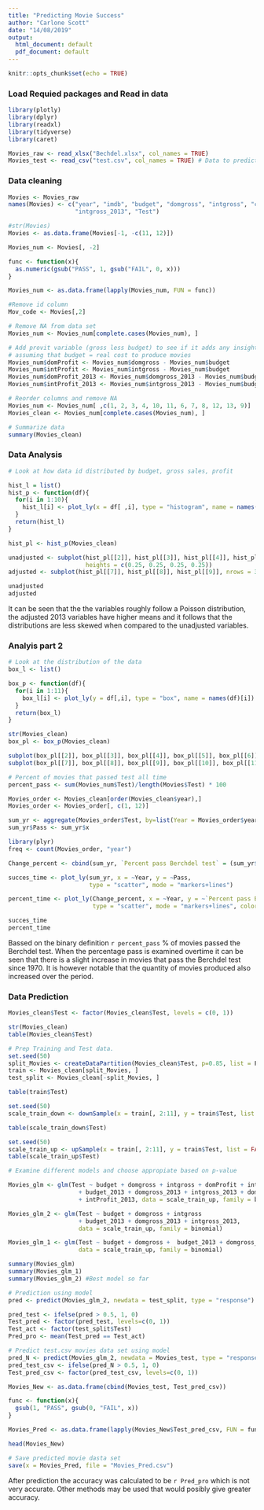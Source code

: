 ```yaml
---
title: "Predicting Movie Success"
author: "Carlone Scott"
date: "14/08/2019"
output:
  html_document: default
  pdf_document: default
---
```


```r
knitr::opts_chunk$set(echo = TRUE)

```

### Load Requied packages and Read in data 

```r
library(plotly)
library(dplyr)
library(readxl)
library(tidyverse)
library(caret)

Movies_raw <- read_xlsx("Bechdel.xlsx", col_names = TRUE) 
Movies_test <- read_csv("test.csv", col_names = TRUE) # Data to predict

```

### Data cleaning



```r

Movies <- Movies_raw
names(Movies) <- c("year", "imdb", "budget", "domgross", "intgross", "code","budget_2013", "domgross_2013",
                   "intgross_2013", "Test")

#str(Movies)
Movies <- as.data.frame(Movies[-1, -c(11, 12)])

Movies_num <- Movies[, -2]

func <- function(x){
  as.numeric(gsub("PASS", 1, gsub("FAIL", 0, x)))
}

Movies_num <- as.data.frame(lapply(Movies_num, FUN = func))

#Remove id column
Mov_code <- Movies[,2]

# Remove NA from data set
Movies_num <- Movies_num[complete.cases(Movies_num), ]

# Add provit variable (gross less budget) to see if it adds any insight
# assuming that budget = real cost to produce movies
Movies_num$domProfit <- Movies_num$domgross - Movies_num$budget
Movies_num$intProfit <- Movies_num$intgross - Movies_num$budget
Movies_num$domProfit_2013 <- Movies_num$domgross_2013 - Movies_num$budget_2013
Movies_num$intProfit_2013 <- Movies_num$intgross_2013 - Movies_num$budget_2013

# Reorder columns and remove NA
Movies_num <- Movies_num[ ,c(1, 2, 3, 4, 10, 11, 6, 7, 8, 12, 13, 9)]
Movies_clean <- Movies_num[complete.cases(Movies_num), ]

# Summarize data 
summary(Movies_clean)

```


### Data Analysis


```r

# Look at how data id distributed by budget, gross sales, profit

hist_l = list()
hist_p <- function(df){
  for(i in 1:10){
    hist_l[i] <- plot_ly(x = df[ ,i], type = "histogram", name = names(df)[i]) 
  }
  return(hist_l)
}

hist_pl <- hist_p(Movies_clean)

unadjusted <- subplot(hist_pl[[2]], hist_pl[[3]], hist_pl[[4]], hist_pl[[5]], hist_pl[[1]], nrows = 4, margin = 0.04, 
                      heights = c(0.25, 0.25, 0.25, 0.25))
adjusted <- subplot(hist_pl[[7]], hist_pl[[8]], hist_pl[[9]], nrows = 3, margin = 0.04, heights = c(0.33, 0.33, 0.33))

unadjusted
adjusted

```


It can be seen that the the variables roughly follow a Poisson distribution, the adjusted 2013 variables have higher means 
and it follows that the distributions are less skewed when compared to the unadjusted variables. 

### Analyis part 2

```r

# Look at the distribution of the data 
box_l <- list()

box_p <- function(df){
  for(i in 1:11){
    box_l[i] <- plot_ly(y = df[,i], type = "box", name = names(df)[i])
  }
  return(box_l)
}

str(Movies_clean)
box_pl <- box_p(Movies_clean)

subplot(box_pl[[2]], box_pl[[3]], box_pl[[4]], box_pl[[5]], box_pl[[6]])
subplot(box_pl[[7]], box_pl[[8]], box_pl[[9]], box_pl[[10]], box_pl[[11]])

# Percent of movies that passed test all time
percent_pass <- sum(Movies_num$Test)/length(Movies$Test) * 100

Movies_order <- Movies_clean[order(Movies_clean$year),]
Movies_order <- Movies_order[, c(1, 12)]

sum_yr <- aggregate(Movies_order$Test, by=list(Year = Movies_order$year), FUN = sum)
sum_yr$Pass <- sum_yr$x

library(plyr)
freq <- count(Movies_order, "year")

Change_percent <- cbind(sum_yr, `Percent pass Berchdel test` = (sum_yr$x/freq$freq)*100)

succes_time <- plot_ly(sum_yr, x = ~Year, y = ~Pass,
                       type = "scatter", mode = "markers+lines") 

percent_time <- plot_ly(Change_percent, x = ~Year, y = ~`Percent pass Berchdel test`, 
                        type = "scatter", mode = "markers+lines", color = "orange") 

succes_time
percent_time
```

Bassed on the binary definition `r percent_pass` $\%$ of movies passed the Berchdel test. When the percentage pass is examined overtime it can be seen that there is a slight increase in movies that pass the Berchdel test since 1970. It is however notable that the quantity of movies produced also increased over the period.  

### Data Prediction

```r

Movies_clean$Test <- factor(Movies_clean$Test, levels = c(0, 1))

str(Movies_clean)
table(Movies_clean$Test)

# Prep Training and Test data.
set.seed(50)
split_Movies <- createDataPartition(Movies_clean$Test, p=0.85, list = F) 
train <- Movies_clean[split_Movies, ]
test_split <- Movies_clean[-split_Movies, ]

table(train$Test)

set.seed(50)
scale_train_down <- downSample(x = train[, 2:11], y = train$Test, list = FALSE, yname = "Test")

table(scale_train_down$Test)

set.seed(50)
scale_train_up <- upSample(x = train[, 2:11], y = train$Test, list = FALSE, yname = "Test")
table(scale_train_up$Test)

# Examine different models and choose appropiate based on p-value 

Movies_glm <- glm(Test ~ budget + domgross + intgross + domProfit + intProfit 
                    + budget_2013 + domgross_2013 + intgross_2013 + domProfit_2013
                    + intProfit_2013, data = scale_train_up, family = binomial)

Movies_glm_2 <- glm(Test ~ budget + domgross + intgross
                    + budget_2013 + domgross_2013 + intgross_2013, 
                    data = scale_train_up, family = binomial)

Movies_glm_1 <- glm(Test ~ budget + domgross +  budget_2013 + domgross_2013, 
                    data = scale_train_up, family = binomial)

summary(Movies_glm)
summary(Movies_glm_1)
summary(Movies_glm_2) #Best model so far

# Prediction using model
pred <- predict(Movies_glm_2, newdata = test_split, type = "response")

pred_test <- ifelse(pred > 0.5, 1, 0)
Test_pred <- factor(pred_test, levels=c(0, 1))
Test_act <- factor(test_split$Test)
Pred_pro <- mean(Test_pred == Test_act)

# Predict test.csv movies data set using model 
pred_N <- predict(Movies_glm_2, newdata = Movies_test, type = "response")
pred_test_csv <- ifelse(pred_N > 0.5, 1, 0)
Test_pred_csv <- factor(pred_test_csv, levels=c(0, 1))

Movies_New <- as.data.frame(cbind(Movies_test, Test_pred_csv))

func <- function(x){
  gsub(1, "PASS", gsub(0, "FAIL", x))
}

Movies_Pred <- as.data.frame(lapply(Movies_New$Test_pred_csv, FUN = func))

head(Movies_New)

# Save predicted movie dasta set
save(x = Movies_Pred, file = "Movies_Pred.csv")

```

After prediction the accuracy was calculated to be `r Pred_pro` which is not very accurate. Other methods may be used that would posibly give greater accuracy. 
